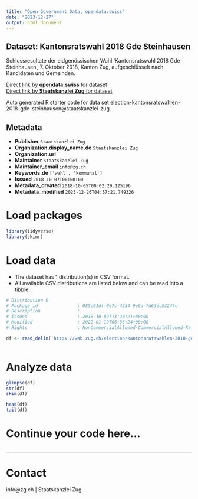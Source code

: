 ```yaml
---
title: "Open Government Data, opendata.swiss"
date: "2023-12-27"
output: html_document
---
```


## Dataset: Kantonsratswahl 2018 Gde Steinhausen

Schlussresultate der eidgenössischen Wahl 'Kantonsratswahl 2018 Gde Steinhausen', 7. Oktober 2018, Kanton Zug, aufgeschlüsselt nach Kandidaten und Gemeinden.

[Direct link by **opendata.swiss** for dataset](https://opendata.swiss/de/dataset/kantonsratswahl-2018-gde-steinhausen)<br>
[Direct link by **Staatskanzlei Zug** for dataset](https://wab.zug.ch/election/kantonsratswahlen-2018-gde-steinhausen/data)

Auto generated R starter code for data set election-kantonsratswahlen-2018-gde-steinhausen@staatskanzlei-zug.

## Metadata

- **Publisher** `Staatskanzlei Zug`
- **Organization.display_name.de** `Staatskanzlei Zug`
- **Organization.url** ``
- **Maintainer** `Staatskanzlei Zug`
- **Maintainer_email** `info@zg.ch`
- **Keywords.de** `['wahl', 'kommunal']`
- **Issued** `2018-10-07T00:00:00`
- **Metadata_created** `2018-10-05T00:02:29.125196`
- **Metadata_modified** `2023-12-26T04:57:21.749326`


# Load packages

```r

library(tidyverse)
library(skimr)

```

# Load data

-   The dataset has 1 distribution(s) in CSV format.
-   All available CSV distributions are listed below and can be read into a tibble.

```r

# Distribution 0
# Package_id               : 085c01df-0e7c-4234-9e0a-7d63ec5324fc
# Description              : 
# Issued                   : 2018-10-02T13:20:21+00:00
# Modified                 : 2022-01-19T06:36:24+00:00
# Rights                   : NonCommercialAllowed-CommercialAllowed-ReferenceRequired

df <- read_delim('https://wab.zug.ch/election/kantonsratswahlen-2018-gde-steinhausen/data-csv')



```

# Analyze data

```r

glimpse(df)
str(df)
skim(df)

head(df)
tail(df)

```

# Continue your code here...

```r

```

------------------------------------------------------------------------

# Contact

info@zg.ch | Staatskanzlei Zug
